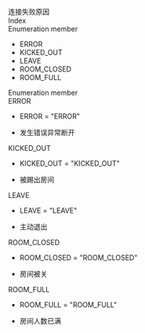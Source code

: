 <div data-v-md-line="1"><link rel="stylesheet" type="text/css" href="https://docs.qnsdk.com/styles/doc-v4-api.css" />
<div class="rtc-doc rtc-doc-page" id="rtc-doc">
<section class="rtc-doc-panel rtc-doc-describe rtc-doc-note">
                连接失败原因</section>
            <div class="rtc-doc-page-wrap">Index</div>
<section class="rtc-doc-panel">
        <div class="rtc-doc-page-title">Enumeration member</div>
        <ul class="rtc-doc-catalogue">
                <li><a onClick='document.location.replace(`${document.location.protocol}//${document.location.host}${document.location.pathname}${document.location.search}#ERROR`)'>ERROR</a></li>
                <li><a onClick='document.location.replace(`${document.location.protocol}//${document.location.host}${document.location.pathname}${document.location.search}#KICKED_OUT`)'>KICKED_OUT</a></li>
                <li><a onClick='document.location.replace(`${document.location.protocol}//${document.location.host}${document.location.pathname}${document.location.search}#LEAVE`)'>LEAVE</a></li>
                <li><a onClick='document.location.replace(`${document.location.protocol}//${document.location.host}${document.location.pathname}${document.location.search}#ROOM_CLOSED`)'>ROOM_CLOSED</a></li>
                <li><a onClick='document.location.replace(`${document.location.protocol}//${document.location.host}${document.location.pathname}${document.location.search}#ROOM_FULL`)'>ROOM_FULL</a></li>
        </ul>
</section>
<div class="rtc-doc-page-wrap">Enumeration member</div>
<section class="rtc-doc-panel">
<div class="rtc-doc-page-title rtc-doc-antor" id="ERROR">
ERROR</div>
<ul class="rtc-doc-page-container">
        <li class="rtc-doc-sign-signature">ERROR = "ERROR"</li>
    </li>
<li class="rtc-doc-page-description">
    <div class="rtc-doc-desc-wrap">
        <p>发生错误异常断开</p>
    </div>
</li>
</ul>
</section>
<section class="rtc-doc-panel">
<div class="rtc-doc-page-title rtc-doc-antor" id="KICKED_OUT">
KICKED_OUT</div>
<ul class="rtc-doc-page-container">
        <li class="rtc-doc-sign-signature">KICKED_OUT = "KICKED_OUT"</li>
    </li>
<li class="rtc-doc-page-description">
    <div class="rtc-doc-desc-wrap">
        <p>被踢出房间</p>
    </div>
</li>
</ul>
</section>
<section class="rtc-doc-panel">
<div class="rtc-doc-page-title rtc-doc-antor" id="LEAVE">
LEAVE</div>
<ul class="rtc-doc-page-container">
        <li class="rtc-doc-sign-signature">LEAVE = "LEAVE"</li>
    </li>
<li class="rtc-doc-page-description">
    <div class="rtc-doc-desc-wrap">
        <p>主动退出</p>
    </div>
</li>
</ul>
</section>
<section class="rtc-doc-panel">
<div class="rtc-doc-page-title rtc-doc-antor" id="ROOM_CLOSED">
ROOM_CLOSED</div>
<ul class="rtc-doc-page-container">
        <li class="rtc-doc-sign-signature">ROOM_CLOSED = "ROOM_CLOSED"</li>
    </li>
<li class="rtc-doc-page-description">
    <div class="rtc-doc-desc-wrap">
        <p>房间被关</p>
    </div>
</li>
</ul>
</section>
<section class="rtc-doc-panel">
<div class="rtc-doc-page-title rtc-doc-antor" id="ROOM_FULL">
ROOM_FULL</div>
<ul class="rtc-doc-page-container">
        <li class="rtc-doc-sign-signature">ROOM_FULL = "ROOM_FULL"</li>
    </li>
<li class="rtc-doc-page-description">
    <div class="rtc-doc-desc-wrap">
        <p>房间人数已满</p>
    </div>
</li>
</ul>
</section>
</div>


</div>
